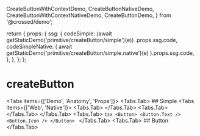   CreateButtonWithContextDemo,
  CreateButtonNativeDemo,
  CreateButtonWithContextNativeDemo,
  CreateButtonDemo,
} from '@crossed/demo';

  return {
    props: {
      ssg: {
        codeSimple: (await getStaticDemo('primitive/createButton/simple')(e))
          .props.ssg.code,
        codeSimpleNative: (
          await getStaticDemo('primitive/createButton/simple.native')(e)
        ).props.ssg.code,
      },
    },
  };
};

# createButton

<Tabs items={['Demo', 'Anatomy', 'Props']}>
  <Tabs.Tab>
    ## Simple
    <Tabs items={['Web', 'Native']}>
      <Tabs.Tab>
        <CodeDemo Demo={CreateButtonDemo} name="codeSimple" />
      </Tabs.Tab>
      <Tabs.Tab>
        <CodeDemo Demo={CreateButtonNativeDemo} name="codeSimpleNative" />
      </Tabs.Tab>
    </Tabs>
  </Tabs.Tab>
  <Tabs.Tab>
    ```tsx
    <Button>
      <Button.Text />
      <Button.Icon />
    </Button>
    ```
  </Tabs.Tab>
  <Tabs.Tab>
    ## Button
    <Table props={[]} />
  </Tabs.Tab>
</Tabs>
